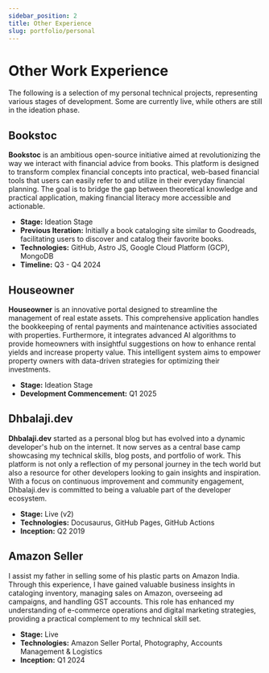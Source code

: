 ```yaml
---
sidebar_position: 2
title: Other Experience
slug: portfolio/personal
---
```


# Other Work Experience

The following is a selection of my personal technical projects, representing various stages of development. Some are currently live, while others are still in the ideation phase.

## Bookstoc

**Bookstoc** is an ambitious open-source initiative aimed at revolutionizing the way we interact with financial advice from books. This platform is designed to transform complex financial concepts into practical, web-based financial tools that users can easily refer to and utilize in their everyday financial planning. The goal is to bridge the gap between theoretical knowledge and practical application, making financial literacy more accessible and actionable.

- **Stage:** Ideation Stage
- **Previous Iteration:** Initially a book cataloging site similar to Goodreads, facilitating users to discover and catalog their favorite books.
- **Technologies:** GitHub, Astro JS, Google Cloud Platform (GCP), MongoDB
- **Timeline:** Q3 - Q4 2024

## Houseowner

**Houseowner** is an innovative portal designed to streamline the management of real estate assets. This comprehensive application handles the bookkeeping of rental payments and maintenance activities associated with properties. Furthermore, it integrates advanced AI algorithms to provide homeowners with insightful suggestions on how to enhance rental yields and increase property value. This intelligent system aims to empower property owners with data-driven strategies for optimizing their investments.

- **Stage:** Ideation Stage
- **Development Commencement:** Q1 2025

## Dhbalaji.dev

**Dhbalaji.dev** started as a personal blog but has evolved into a dynamic developer's hub on the internet. It now serves as a central base camp showcasing my technical skills, blog posts, and portfolio of work. This platform is not only a reflection of my personal journey in the tech world but also a resource for other developers looking to gain insights and inspiration. With a focus on continuous improvement and community engagement, Dhbalaji.dev is committed to being a valuable part of the developer ecosystem.

- **Stage:** Live (v2)
- **Technologies:** Docusaurus, GitHub Pages, GitHub Actions
- **Inception:** Q2 2019

## Amazon Seller

I assist my father in selling some of his plastic parts on Amazon India. Through this experience, I have gained valuable business insights in cataloging inventory, managing sales on Amazon, overseeing ad campaigns, and handling GST accounts. This role has enhanced my understanding of e-commerce operations and digital marketing strategies, providing a practical complement to my technical skill set.

- **Stage:** Live
- **Technologies:** Amazon Seller Portal, Photography, Accounts Management & Logistics
- **Inception:** Q1 2024

